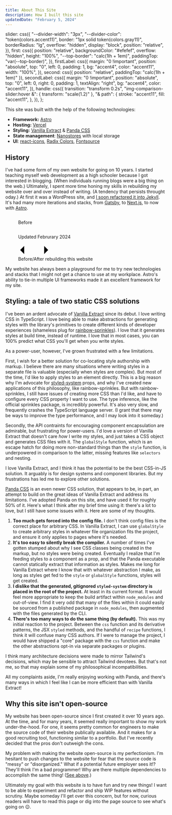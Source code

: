 ```yaml
---
title: About This Site
description: How I built this site
updatedDate: "February 5, 2024"
---
```



  slider: css({
    "--divider-width": "3px",
    "--divider-color": "token(colors.accent11)",
    border: "1px solid token(colors.gray11)",
    borderRadius: "lg",
    overflow: "hidden",
    display: "block",
    position: "relative",
  }),
  first: css({
    position: "relative",
    backgroundColor: "#efefef",
    overflow: "hidden",
    height: "100%",
    "--top-border": "calc(1lh + 1em)",
    paddingTop: "var(--top-border)",
  }),
  firstLabel: css({
    margin: "0 !important",
    position: "absolute",
    top: "0",
    left: 0,
    padding: 1,
    bg: "accent4",
    color: "accent11",
    width: "100%",
  }),
  second: css({ position: "relative", paddingTop: "calc(1lh + 1em)" }),
  secondLabel: css({
    margin: "0 !important",
    position: "absolute",
    top: "0",
    left: 0,
    right: 0,
    padding: 1,
    textAlign: "right",
    bg: "accent4",
    color: "accent11",
  }),
  handle: css({
    transition: "transform 0.2s",
    "img-comparison-slider:hover &": { transform: "scale(1.2)" },
    "& path": {
      stroke: "accent11",
      fill: "accent11",
    },
  }),
};

This site was built with the help of the following technologies:

- **Framework:** [Astro](https://astro.build)
- **Hosting:** [Vercel](https://vercel.com)
- **Styling:** [Vanilla Extract](https://vanilla-extract.style) & [Panda CSS](https://panda-css.com)
- **State management**: [Nanostores](https://github.com/nanostores/nanostores) with local storage
- **UI**: [react-icons](https://react-icons.github.io/react-icons/), [Radix Colors](https://www.radix-ui.com/colors), [Fontsource](https://fontsource.org/)

## History

I've had some form of my own website for going on 10 years. I started teaching myself web development as a high schooler because I got interested in blogging. (When individuals running blogs were a big thing on the web.) Ultimately, I spent more time honing my skills in rebuilding my website over and over instead of writing. (A tendency that persists throught oday.) At first it was a WordPress site, and [I soon refactored it into Jekyll](/blog/starting-a-blog-with-jeyll). It's had many more iterations and stacks, from [Gatsby](https://gatsbyjs.com), to [Next.js](https://nextjs.org), to now with [Astro](https://astrol.build).

<figure>
<img-comparison-slider class={styles.slider}>

<div slot="first" class={styles.first}>
  <Image src={oldSite} alt="" />
  <p class={styles.firstLabel}>Before</p>
</div>
<div slot="second" class={styles.sescond}>
  <Image src={newSite} alt="" />
  <p class={styles.secondLabel}>Updated Februrary 2024</p>
</div>
<svg
  slot="handle"
  class={styles.handle}
  xmlns="http://www.w3.org/2000/svg"
  width="100"
  viewBox="-8 -3 16 6"
>
  <path
    d="M -5 -2 L -7 0 L -5 2 M -5 -2 L -5 2 M 5 -2 L 7 0 L 5 2 M 5 -2 L 5 2"
    stroke-width="1"
    vector-effect="non-scaling-stroke"
  ></path>
</svg>

</img-comparison-slider>
<figcaption class={css({mt: '1em'})}>Before/After rebuilding this website</figcaption>
</figure>

My website has always been a playground for me to try new technologies and stacks that I might not get a chance to use at my workplace. Astro's ability to tie-in multiple UI frameworks made it an excellent framework for my site.

## Styling: a tale of two static CSS solutions

I've been an ardent advocate of [Vanilla Extract](https://vanilla-extract.style) since its debut. I love writing CSS in TypeScript. I love being able to make abstractions for generating styles with the library's primitives to create different kinds of developer experiences (shameless plug for [rainbow-sprinkles](https://github.com/wayfair/rainbow-sprinkles)). I love that it generates styles at build time, instead of runtime. I love that in most cases, you can 100% predict what CSS you'll get when you write styles.

As a power-user, however, I've grown frustrated with a few limitations.

First, I wish for a better solution for co-locating style authorship with markup. I believe there are many situations where writing styles in a separate file is valuable (especially when styles are complex). But most of the time, I'd like to apply styles to an element directly. This is a big reason why I'm advocate for [styled-system](https://github.com/styled-system/styled-system) props, and why I've created new applications of this philosophy, like rainbow-sprinkles. But with rainbow-sprinkles, I still have issues of creating more CSS than I'd like, and have to configure every CSS property I want to use. The type inference, like the official sprinkles package, is incredibly powerful. It's also very slow, and frequently crashes the TypeScript language server. (I grant that there may be ways to improve the type performance, and I may look into it someday.)

Secondly, the API contraints for encouraging component encapsulation are admirable, but frustrating for power-users. I'd love a version of Vanilla Extract that doesn't care _how_ I write my styles, and just takes a CSS object and generates CSS files with it. The `globalStyle` function, which is an escape hatch for doing more non-standard things than the `style` function, is underpowered in comparison to the latter, missing features like `selectors` and nesting.

I love Vanilla Extract, and I think it has the potential to be the best CSS-in-JS solution. It arguably is for design systems and component libraries. But my frustrations has led me to explore other solutions.

[Panda CSS](https://panda-css.com) is an even newer CSS solution, that appears to be, in part, an attempt to build on the great ideas of Vanilla Extract and address its limitations. I've adopted Panda on this site, and have used it for roughly 50% of it. Here's what I think after my brief time using it: there's a lot to love, but I still have some issues with it. Here are some of my thoughts.

1. **Too much gets forced into the config file.** I don't think config files is the correct place for arbitrary CSS. In Vanilla Extract, I can use `globalStyle` to create arbitrary styles in whatever file organization fits the project, and ensure it only applies to pages where it's needed.
2. **It's too easy to silently break the compiler.** A number of times I've gotten stumped about why I see CSS classes being created in the markup, but no styles were being created. Eventually I realize that I'm feeding styles to a component as a prop, and that the Panda executable cannot statically extract that information as styles. Makes me long for Vanilla Extract where I know that with whatever abstraction I make, as long as styles get fed to the `style` or `globalStyle` functions, styles will get created.
3. **I dislike that the generated, gitignored `styled-system` directory is placed in the root of the project.** At least in its current format. It would feel more appropriate to keep the build artifact within `node_modules` and out-of-view. I find it very odd that many of the files within it could easily be sourced from a published package in `node_modules`, then augmented with the files generated by the CLI.
4. **There's too many ways to do the same thing (by default).** This was my initial reaction to the project. Between the `css` function and its derivative patterns, the JSX `styled` methods, and the handful of `recipe` functions, I think it will confuse many CSS authors. If I were to manage the project, I would have shipped a "core" package with the `css` function and make the other abstractions opt-in via separate packages or plugins.

I think many architecture decisions were made to mirror Tailwind's decisions, which may be sensible to attract Tailwind devotees. But that's not me, so that may explain some of my philosophical incompatibilities.

All my complaints aside, I'm really enjoying working with Panda, and there's many ways in which I feel like I can be more efficient than with Vanilla Extract!

## Why this site isn't open-source

My website has been open-source since I first created it over 10 years ago. At the time, and for many years, it seemed really important to show my work under-the-hood. For one, it seems pretty common for engineers to make the source code of their website publically available. And it makes for a good recruiting tool, functioning similar to a portfolio. But I've recently decided that the pros don't outweigh the cons.

My problem with making the website open-source is my perfectionism. I'm hesitant to push changes to the website for fear that the source code is "messy" or "disorganized." What if a potential future employer sees it!? They'll think I'm a bad programmer! Why are there multiple dependencies to accomplish the same thing! ([See above](#styling-a-tale-of-two-static-css-solutions).)

Ultimately my goal with this website is to have fun and try new things! I want to be able to experiment and refactor and ship WIP features without scrutiny. Maybe someday I'll get over this concern, but for now, curious readers will have to read this page or dig into the page source to see what's going on 😉.
